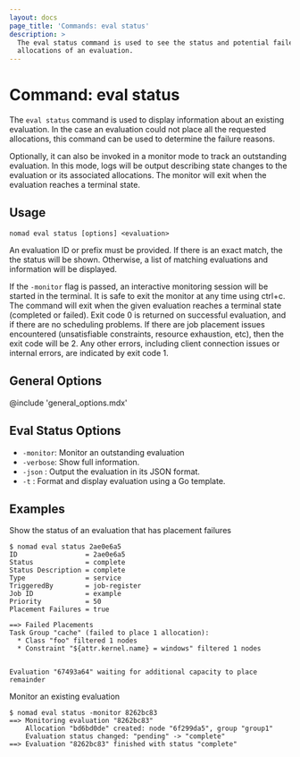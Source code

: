 ```yaml
---
layout: docs
page_title: 'Commands: eval status'
description: >
  The eval status command is used to see the status and potential failed
  allocations of an evaluation.
---
```


# Command: eval status

The `eval status` command is used to display information about an existing
evaluation. In the case an evaluation could not place all the requested
allocations, this command can be used to determine the failure reasons.

Optionally, it can also be invoked in a monitor mode to track an outstanding
evaluation. In this mode, logs will be output describing state changes to the
evaluation or its associated allocations. The monitor will exit when the
evaluation reaches a terminal state.

## Usage

```plaintext
nomad eval status [options] <evaluation>
```

An evaluation ID or prefix must be provided. If there is an exact match, the
the status will be shown. Otherwise, a list of matching evaluations and
information will be displayed.

If the `-monitor` flag is passed, an interactive monitoring session will be
started in the terminal. It is safe to exit the monitor at any time using
ctrl+c. The command will exit when the given evaluation reaches a terminal
state (completed or failed). Exit code 0 is returned on successful
evaluation, and if there are no scheduling problems. If there are
job placement issues encountered (unsatisfiable constraints,
resource exhaustion, etc), then the exit code will be 2. Any other
errors, including client connection issues or internal errors, are
indicated by exit code 1.

## General Options

@include 'general_options.mdx'

## Eval Status Options

- `-monitor`: Monitor an outstanding evaluation
- `-verbose`: Show full information.
- `-json` : Output the evaluation in its JSON format.
- `-t` : Format and display evaluation using a Go template.

## Examples

Show the status of an evaluation that has placement failures

```shell-session
$ nomad eval status 2ae0e6a5
ID                 = 2ae0e6a5
Status             = complete
Status Description = complete
Type               = service
TriggeredBy        = job-register
Job ID             = example
Priority           = 50
Placement Failures = true

==> Failed Placements
Task Group "cache" (failed to place 1 allocation):
  * Class "foo" filtered 1 nodes
  * Constraint "${attr.kernel.name} = windows" filtered 1 nodes


Evaluation "67493a64" waiting for additional capacity to place remainder
```

Monitor an existing evaluation

```shell-session
$ nomad eval status -monitor 8262bc83
==> Monitoring evaluation "8262bc83"
    Allocation "bd6bd0de" created: node "6f299da5", group "group1"
    Evaluation status changed: "pending" -> "complete"
==> Evaluation "8262bc83" finished with status "complete"
```
